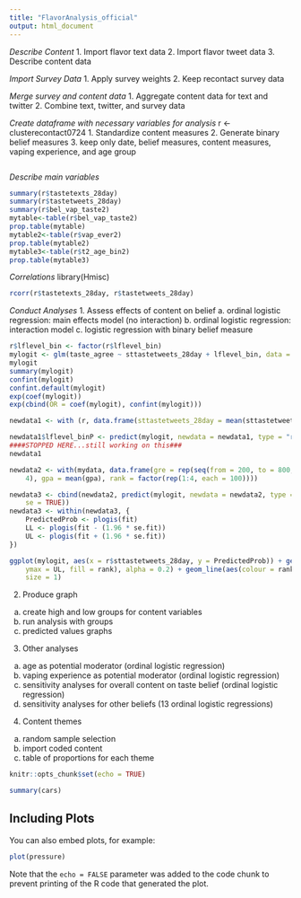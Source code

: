 ```yaml
---
title: "FlavorAnalysis_official"
output: html_document
---
```

_Describe Content_
1. Import flavor text data
2. Import flavor tweet data
3. Describe content data

_Import Survey Data_
1. Apply survey weights
2. Keep recontact survey data

_Merge survey and content data_
1. Aggregate content data for text and twitter
2. Combine text, twitter, and survey data

_Create dataframe with necessary variables for analysis_
r <- clusterecontact0724
1. Standardize content measures
2. Generate binary belief measures
3. keep only date, belief measures, content measures, vaping experience, and age group 
```r
```

_Describe main variables_
```r
summary(r$tastetexts_28day)
summary(r$tastetweets_28day)
summary(r$bel_vap_taste2)
mytable<-table(r$bel_vap_taste2)
prop.table(mytable)
mytable2<-table(r$vap_ever2)
prop.table(mytable2)
mytable3<-table(r$t2_age_bin2)
prop.table(mytable3)
```

_Correlations_
library(Hmisc)
```r
rcorr(r$tastetexts_28day, r$tastetweets_28day)
```
_Conduct Analyses_
1. Assess effects of content on belief
  a. ordinal logistic regression: main effects model (no interaction)
  b. ordinal logistic regression: interaction model 
  c. logistic regression with binary belief measure


```r
r$lflevel_bin <- factor(r$lflevel_bin)
mylogit <- glm(taste_agree ~ sttastetweets_28day + lflevel_bin, data = r)
mylogit
summary(mylogit)
confint(mylogit)
confint.default(mylogit)
exp(coef(mylogit))
exp(cbind(OR = coef(mylogit), confint(mylogit)))

newdata1 <- with (r, data.frame(sttastetweets_28day = mean(sttastetweets_28day), lflevel_bin = factor(1:2)))

newdata1$lflevel_binP <- predict(mylogit, newdata = newdata1, type = "response")
####STOPPED HERE...still working on this###
newdata1

newdata2 <- with(mydata, data.frame(gre = rep(seq(from = 200, to = 800, length.out = 100),
    4), gpa = mean(gpa), rank = factor(rep(1:4, each = 100))))

newdata3 <- cbind(newdata2, predict(mylogit, newdata = newdata2, type = "link",
    se = TRUE))
newdata3 <- within(newdata3, {
    PredictedProb <- plogis(fit)
    LL <- plogis(fit - (1.96 * se.fit))
    UL <- plogis(fit + (1.96 * se.fit))
})

ggplot(mylogit, aes(x = r$sttastetweets_28day, y = PredictedProb)) + geom_ribbon(aes(ymin = LL,
    ymax = UL, fill = rank), alpha = 0.2) + geom_line(aes(colour = rank),
    size = 1)
```
2. Produce graph
  a. create high and low groups for content variables
  b. run analysis with groups
  c. predicted values graphs
3. Other analyses
  a. age as potential moderator (ordinal logistic regression)
  b. vaping experience as potential moderator (ordinal logistic regression)
  c. sensitivity analyses for overall content on taste belief (ordinal logistic regression)
  d. sensitivity analyses for other beliefs (13 ordinal logistic regressions)
4. Content themes
  a. random sample selection
  b. import coded content
  c. table of proportions for each theme 




```r
knitr::opts_chunk$set(echo = TRUE)
```



```r
summary(cars)
```

## Including Plots

You can also embed plots, for example:

```r
plot(pressure)
```

Note that the `echo = FALSE` parameter was added to the code chunk to prevent printing of the R code that generated the plot.
